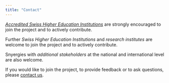 ```yaml
---
title: "Contact"
---
```


*[Accredited Swiss Higher Education Institutions](https://www.swissuniversities.ch/en/topics/studying/accredited-swiss-higher-education-institutions-1)* are strongly encouraged to join the project and to actively contribute.

Further *Swiss Higher Education Institutions* and *research institutes* are welcome to join the project and to actively contribute.

Snyergies with *additional stakeholders* at the national and international level are also welcome.

If you would like to join the project, to provide feedback or to ask questions, please [contact us](mailto:naif@library.ethz.ch).